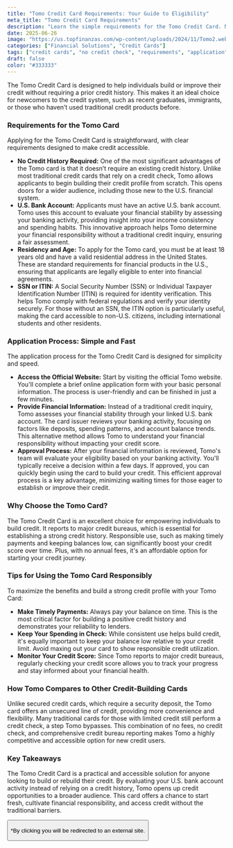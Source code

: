 ```yaml
---
title: "Tomo Credit Card Requirements: Your Guide to Eligibility"
meta_title: "Tomo Credit Card Requirements"
description: "Learn the simple requirements for the Tomo Credit Card. No credit history needed, just a U.S. bank account and a valid SSN or ITIN. Apply today!"
date: 2025-06-26
image: "https://us.topfinanzas.com/wp-content/uploads/2024/11/Tomo2.webp"
categories: ["Financial Solutions", "Credit Cards"]
tags: ["credit cards", "no credit check", "requirements", "application"]
draft: false
color: "#333333"
---
```


The Tomo Credit Card is designed to help individuals build or improve their credit without requiring a prior credit history. This makes it an ideal choice for newcomers to the credit system, such as recent graduates, immigrants, or those who haven’t used traditional credit products before.

### Requirements for the Tomo Card

Applying for the Tomo Credit Card is straightforward, with clear requirements designed to make credit accessible.

* **No Credit History Required:** One of the most significant advantages of the Tomo card is that it doesn’t require an existing credit history. Unlike most traditional credit cards that rely on a credit check, Tomo allows applicants to begin building their credit profile from scratch. This opens doors for a wider audience, including those new to the U.S. financial system.
* **U.S. Bank Account:** Applicants must have an active U.S. bank account. Tomo uses this account to evaluate your financial stability by assessing your banking activity, providing insight into your income consistency and spending habits. This innovative approach helps Tomo determine your financial responsibility without a traditional credit inquiry, ensuring a fair assessment.
* **Residency and Age:** To apply for the Tomo card, you must be at least 18 years old and have a valid residential address in the United States. These are standard requirements for financial products in the U.S., ensuring that applicants are legally eligible to enter into financial agreements.
* **SSN or ITIN:** A Social Security Number (SSN) or Individual Taxpayer Identification Number (ITIN) is required for identity verification. This helps Tomo comply with federal regulations and verify your identity securely. For those without an SSN, the ITIN option is particularly useful, making the card accessible to non-U.S. citizens, including international students and other residents.

### Application Process: Simple and Fast

The application process for the Tomo Credit Card is designed for simplicity and speed.

* **Access the Official Website:** Start by visiting the official Tomo website. You'll complete a brief online application form with your basic personal information. The process is user-friendly and can be finished in just a few minutes.
* **Provide Financial Information:** Instead of a traditional credit inquiry, Tomo assesses your financial stability through your linked U.S. bank account. The card issuer reviews your banking activity, focusing on factors like deposits, spending patterns, and account balance trends. This alternative method allows Tomo to understand your financial responsibility without impacting your credit score.
* **Approval Process:** After your financial information is reviewed, Tomo's team will evaluate your eligibility based on your banking activity. You'll typically receive a decision within a few days. If approved, you can quickly begin using the card to build your credit. This efficient approval process is a key advantage, minimizing waiting times for those eager to establish or improve their credit.

### Why Choose the Tomo Card?

The Tomo Credit Card is an excellent choice for empowering individuals to build credit. It reports to major credit bureaus, which is essential for establishing a strong credit history. Responsible use, such as making timely payments and keeping balances low, can significantly boost your credit score over time. Plus, with no annual fees, it's an affordable option for starting your credit journey.

### Tips for Using the Tomo Card Responsibly

To maximize the benefits and build a strong credit profile with your Tomo Card:

* **Make Timely Payments:** Always pay your balance on time. This is the most critical factor for building a positive credit history and demonstrates your reliability to lenders.
* **Keep Your Spending in Check:** While consistent use helps build credit, it's equally important to keep your balance low relative to your credit limit. Avoid maxing out your card to show responsible credit utilization.
* **Monitor Your Credit Score:** Since Tomo reports to major credit bureaus, regularly checking your credit score allows you to track your progress and stay informed about your financial health.

### How Tomo Compares to Other Credit-Building Cards

Unlike secured credit cards, which require a security deposit, the Tomo card offers an unsecured line of credit, providing more convenience and flexibility. Many traditional cards for those with limited credit still perform a credit check, a step Tomo bypasses. This combination of no fees, no credit check, and comprehensive credit bureau reporting makes Tomo a highly competitive and accessible option for new credit users.

### Key Takeaways

The Tomo Credit Card is a practical and accessible solution for anyone looking to build or rebuild their credit. By evaluating your U.S. bank account activity instead of relying on a credit history, Tomo opens up credit opportunities to a broader audience. This card offers a chance to start fresh, cultivate financial responsibility, and access credit without the traditional barriers.

<Button label="Apply on Official Site" link="https://tomocredit.com/" />

<p class="text-sm mt-2">*By clicking you will be redirected to an external site.</p>
